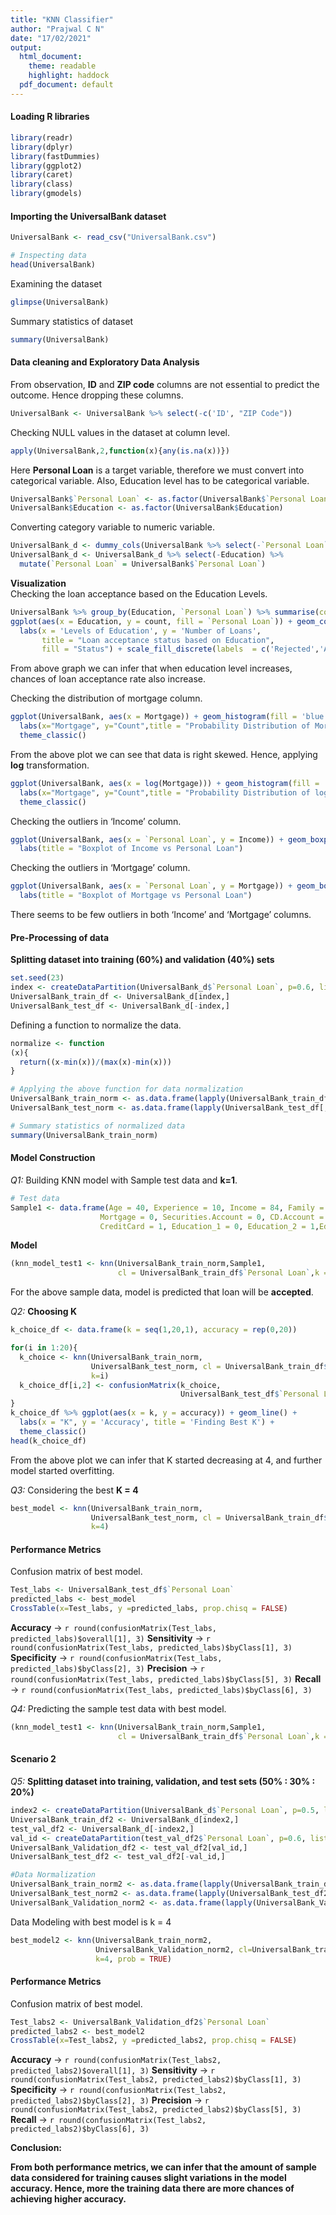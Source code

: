 ---
title: "KNN Classifier"
author: "Prajwal C N"
date: "17/02/2021"
output:
  html_document:
    theme: readable
    highlight: haddock
  pdf_document: default
---

#### Loading R libraries
```{r, warning=FALSE, message=FALSE}
library(readr)
library(dplyr)
library(fastDummies)
library(ggplot2)
library(caret)
library(class)
library(gmodels)
```

#### Importing the UniversalBank dataset
```{r,message=FALSE}
UniversalBank <- read_csv("UniversalBank.csv")

# Inspecting data
head(UniversalBank)
```


Examining the dataset
```{r}
glimpse(UniversalBank)
```


Summary statistics of dataset
```{r}
summary(UniversalBank)
```


#### Data cleaning and Exploratory Data Analysis
From observation, **ID** and **ZIP code** columns are not essential to predict the outcome. Hence dropping these columns.
```{r}
UniversalBank <- UniversalBank %>% select(-c('ID', "ZIP Code"))
```


Checking NULL values in the dataset at column level.
```{r}
apply(UniversalBank,2,function(x){any(is.na(x))})
```


Here **Personal Loan** is a target variable, therefore we must convert into categorical variable. Also, Education level has to be categorical variable.
```{r}
UniversalBank$`Personal Loan` <- as.factor(UniversalBank$`Personal Loan`)
UniversalBank$Education <- as.factor(UniversalBank$Education)
```


Converting category variable to numeric variable.
```{r}
UniversalBank_d <- dummy_cols(UniversalBank %>% select(-`Personal Loan`))
UniversalBank_d <- UniversalBank_d %>% select(-Education) %>% 
  mutate(`Personal Loan` = UniversalBank$`Personal Loan`)
```


**Visualization**  
Checking the loan acceptance based on the Education Levels.  
```{r, message=FALSE, warning=FALSE}
UniversalBank %>% group_by(Education, `Personal Loan`) %>% summarise(count = n()) %>% 
ggplot(aes(x = Education, y = count, fill = `Personal Loan`)) + geom_col(position = 'dodge') + 
  labs(x = 'Levels of Education', y = 'Number of Loans', 
       title = "Loan acceptance status based on Education", 
       fill = "Status") + scale_fill_discrete(labels  = c('Rejected','Accepted')) + theme_classic()
```


From above graph we can infer that when education level increases, chances of loan acceptance rate also increase.  




Checking the distribution of mortgage column.
```{r, message=FALSE, warning=FALSE}
ggplot(UniversalBank, aes(x = Mortgage)) + geom_histogram(fill = 'blue') + 
  labs(x="Mortgage", y="Count",title = "Probability Distribution of Mortgage") +
  theme_classic()
```


From the above plot we can see that data is right skewed. Hence, applying **log** transformation. 
```{r, message=FALSE, warning=FALSE}
ggplot(UniversalBank, aes(x = log(Mortgage))) + geom_histogram(fill = 'blue') +
  labs(x="Mortgage", y="Count",title = "Probability Distribution of log(Mortgage)") +
  theme_classic()
```


Checking the outliers in 'Income' column.
```{r, message=FALSE, warning=FALSE}
ggplot(UniversalBank, aes(x = `Personal Loan`, y = Income)) + geom_boxplot() +
  labs(title = "Boxplot of Income vs Personal Loan")
```


Checking the outliers in 'Mortgage' column.  
```{r, message=FALSE, warning=FALSE}
ggplot(UniversalBank, aes(x = `Personal Loan`, y = Mortgage)) + geom_boxplot() +
  labs(title = "Boxplot of Mortgage vs Personal Loan")
```


There seems to be few outliers in both 'Income' and 'Mortgage' columns.  


#### Pre-Processing of data
**Splitting dataset into training (60%) and validation (40%) sets**
```{r, message=FALSE, warning=FALSE}
set.seed(23)
index <- createDataPartition(UniversalBank_d$`Personal Loan`, p=0.6, list = FALSE)
UniversalBank_train_df <- UniversalBank_d[index,]
UniversalBank_test_df <- UniversalBank_d[-index,]
```


Defining a function to normalize the data.
```{r, message=FALSE, warning=FALSE}
normalize <- function
(x){
  return((x-min(x))/(max(x)-min(x)))
}

# Applying the above function for data normalization
UniversalBank_train_norm <- as.data.frame(lapply(UniversalBank_train_df[,-14], normalize))
UniversalBank_test_norm <- as.data.frame(lapply(UniversalBank_test_df[,-14], normalize))

# Summary statistics of normalized data
summary(UniversalBank_train_norm)
```


#### Model Construction
*Q1:* Building KNN model with Sample test data and **k=1**.
```{r}
# Test data
Sample1 <- data.frame(Age = 40, Experience = 10, Income = 84, Family = 2, CCAvg = 2, 
                    Mortgage = 0, Securities.Account = 0, CD.Account = 0, Online = 1, 
                    CreditCard = 1, Education_1 = 0, Education_2 = 1,Education_3 = 0)
```


**Model**
```{r}
(knn_model_test1 <- knn(UniversalBank_train_norm,Sample1, 
                        cl = UniversalBank_train_df$`Personal Loan`,k = 1, prob = TRUE))
```


For the above sample data, model is predicted that loan will be **accepted**.  


*Q2:* **Choosing K**  
```{r}
k_choice_df <- data.frame(k = seq(1,20,1), accuracy = rep(0,20))

for(i in 1:20){
  k_choice <- knn(UniversalBank_train_norm, 
                  UniversalBank_test_norm, cl = UniversalBank_train_df$`Personal Loan`, 
                  k=i)
  k_choice_df[i,2] <- confusionMatrix(k_choice, 
                                      UniversalBank_test_df$`Personal Loan`)$overall[1]
}
k_choice_df %>% ggplot(aes(x = k, y = accuracy)) + geom_line() + 
  labs(x = "K", y = 'Accuracy', title = 'Finding Best K') + 
  theme_classic()
head(k_choice_df)
```


From the above plot we can infer that K started decreasing at 4, and further model started overfitting.  


*Q3:* Considering the best **K = 4**  
```{r, message=FALSE, warning=FALSE}
best_model <- knn(UniversalBank_train_norm, 
                  UniversalBank_test_norm, cl = UniversalBank_train_df$`Personal Loan`, 
                  k=4)
```


#### Performance Metrics
Confusion matrix of best model.
```{r, message=FALSE, warning=FALSE}
Test_labs <- UniversalBank_test_df$`Personal Loan`
predicted_labs <- best_model
CrossTable(x=Test_labs, y =predicted_labs, prop.chisq = FALSE)
```
**Accuracy** -> ```r round(confusionMatrix(Test_labs, predicted_labs)$overall[1], 3)```
**Sensitivity** -> ```r round(confusionMatrix(Test_labs, predicted_labs)$byClass[1], 3)```
**Specificity** -> ```r round(confusionMatrix(Test_labs, predicted_labs)$byClass[2], 3)```
**Precision** -> ```r round(confusionMatrix(Test_labs, predicted_labs)$byClass[5], 3)```
**Recall** -> ```r round(confusionMatrix(Test_labs, predicted_labs)$byClass[6], 3)```

*Q4:* Predicting the sample test data with best model.
```{r, message=FALSE, warning=FALSE}
(knn_model_test1 <- knn(UniversalBank_train_norm,Sample1,
                        cl = UniversalBank_train_df$`Personal Loan`,k = 4, prob = TRUE))
```


#### Scenario 2
*Q5:* **Splitting dataset into training, validation, and test sets (50% : 30% : 20%)**
```{r, message=FALSE, warning=FALSE}
index2 <- createDataPartition(UniversalBank_d$`Personal Loan`, p=0.5, list = FALSE)
UniversalBank_train_df2 <- UniversalBank_d[index2,]
test_val_df2 <- UniversalBank_d[-index2,]
val_id <- createDataPartition(test_val_df2$`Personal Loan`, p=0.6, list = FALSE)
UniversalBank_Validation_df2 <- test_val_df2[val_id,]
UniversalBank_test_df2 <- test_val_df2[-val_id,]

#Data Normalization
UniversalBank_train_norm2 <- as.data.frame(lapply(UniversalBank_train_df2[,-14], normalize))
UniversalBank_test_norm2 <- as.data.frame(lapply(UniversalBank_test_df2[,-14], normalize))
UniversalBank_Validation_norm2 <- as.data.frame(lapply(UniversalBank_Validation_df2[,-14], normalize))
```


Data Modeling with best model is k = 4
```{r, message=FALSE, warning=FALSE}
best_model2 <- knn(UniversalBank_train_norm2,
                   UniversalBank_Validation_norm2, cl=UniversalBank_train_df2$`Personal Loan`, 
                   k=4, prob = TRUE)
```


#### Performance Metrics 
Confusion matrix of best model.
```{r, message=FALSE, warning=FALSE}
Test_labs2 <- UniversalBank_Validation_df2$`Personal Loan`
predicted_labs2 <- best_model2
CrossTable(x=Test_labs2, y =predicted_labs2, prop.chisq = FALSE)
```
**Accuracy** -> ```r round(confusionMatrix(Test_labs2, predicted_labs2)$overall[1], 3)```
**Sensitivity** -> ```r round(confusionMatrix(Test_labs2, predicted_labs2)$byClass[1], 3)```
**Specificity** -> ```r round(confusionMatrix(Test_labs2, predicted_labs2)$byClass[2], 3)```
**Precision** -> ```r round(confusionMatrix(Test_labs2, predicted_labs2)$byClass[5], 3)```
**Recall** -> ```r round(confusionMatrix(Test_labs2, predicted_labs2)$byClass[6], 3)```


**Conclusion:**   


**From both performance metrics, we can infer that the amount of sample data considered for training causes slight variations in the model accuracy. Hence, more the training data there are more chances of achieving higher accuracy.**








